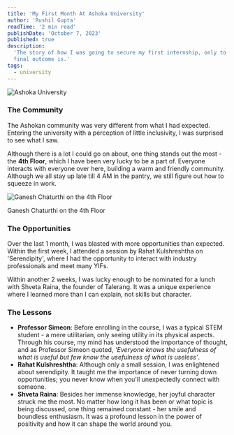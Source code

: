 ```yaml
---
title: 'My First Month At Ashoka University'
author: 'Rushil Gupta'
readTime: '2 min read'
publishDate: 'October 7, 2023'
published: true
description:
  'The story of how I was going to secure my first internship, only to be thwarted by my age? Read more to know what actually happened and what the
  final outcome is.'
tags:
  - university
---
```


<BlogInfo frontmatter={frontmatter} />

![Ashoka University](/blogs/2/pic1.jpeg)

### The Community

The Ashokan community was very different from what I had expected. Entering the university with a perception of little inclusivity, I was surprised to
see what I saw.

Although there is a lot I could go on about, one thing stands out the most - the **4th Floor**, which I have been very lucky to be a part of. Everyone
interacts with everyone over here, building a warm and friendly community. Although we all stay up late till 4 AM in the pantry, we still figure out
how to squeeze in work.

<div class="image-caption">
  <img src="/blogs/2/pic2.jpeg" alt="Ganesh Chaturthi on the 4th Floor" class="mx-auto" />
  <p>Ganesh Chaturthi on the 4th Floor</p>
</div>

### The Opportunities

Over the last 1 month, I was blasted with more opportunities than expected. Within the first week, I attended a session by Rahat Kulshreshtha on
'Serendipity', where I had the opportunity to interact with industry professionals and meet many YIFs.

Within another 2 weeks, I was lucky enough to be nominated for a lunch with Shveta Raina, the founder of Talerang. It was a unique experience where I
learned more than I can explain, not skills but character.

### The Lessons

- **Professor Simeon**: Before enrolling in the course, I was a typical STEM student - a mere utilitarian, only seeing utility in its physical
  aspects. Through his course, my mind has understood the importance of thought, and as Professor Simeon quoted, _'Everyone knows the usefulness of
  what is useful but few know the usefulness of what is useless'_.
- **Rahat Kulshreshtha**: Although only a small session, I was enlightened about serendipity. It taught me the importance of never turning down
  opportunities; you never know when you'll unexpectedly connect with someone.
- **Shveta Raina**: Besides her immense knowledge, her joyful character struck me the most. No matter how long it has been or what topic is being
  discussed, one thing remained constant - her smile and boundless enthusiasm. It was a profound lesson in the power of positivity and how it can
  shape the world around you.
